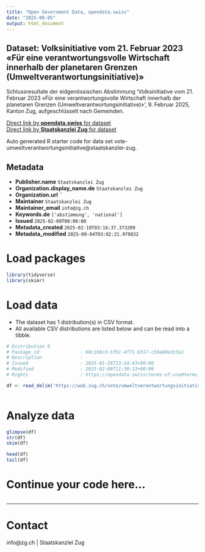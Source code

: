```yaml
---
title: "Open Government Data, opendata.swiss"
date: "2025-09-05"
output: html_document
---
```


## Dataset: Volksinitiative vom 21. Februar 2023 «Für eine verantwortungsvolle Wirtschaft innerhalb der planetaren Grenzen (Umweltverantwortungsinitiative)»

Schlussresultate der eidgenössischen Abstimmung 'Volksinitiative vom 21. Februar 2023 «Für eine verantwortungsvolle Wirtschaft innerhalb der planetaren Grenzen (Umweltverantwortungsinitiative)»', 9. Februar 2025, Kanton Zug, aufgeschlüsselt nach Gemeinden.

[Direct link by **opendata.swiss** for dataset](https://opendata.swiss/de/dataset/volksinitiative-vom-21-februar-2023-fur-eine-verantwortungsvolle-wirtschaft-innerhalb-der-plane)<br>
[Direct link by **Staatskanzlei Zug** for dataset](https://wab.zug.ch/vote/umweltverantwortungsinitiative/data)

Auto generated R starter code for data set vote-umweltverantwortungsinitiative@staatskanzlei-zug.

## Metadata

- **Publisher.name** `Staatskanzlei Zug`
- **Organization.display_name.de** `Staatskanzlei Zug`
- **Organization.url** ``
- **Maintainer** `Staatskanzlei Zug`
- **Maintainer_email** `info@zg.ch`
- **Keywords.de** `['abstimmung', 'national']`
- **Issued** `2025-02-09T00:00:00`
- **Metadata_created** `2025-02-10T03:16:37.373209`
- **Metadata_modified** `2025-09-04T03:02:21.979832`


# Load packages

```r

library(tidyverse)
library(skimr)

```

# Load data

-   The dataset has 1 distribution(s) in CSV format.
-   All available CSV distributions are listed below and can be read into a tibble.

```r

# Distribution 0
# Package_id               : 60c1b6cd-5fb1-4f71-b317-c50ab0edc5e1
# Description              : 
# Issued                   : 2025-01-28T13:24:43+00:00
# Modified                 : 2025-02-09T11:30:13+00:00
# Rights                   : https://opendata.swiss/terms-of-use#terms_by

df <- read_delim('https://wab.zug.ch/vote/umweltverantwortungsinitiative/data-csv')



```

# Analyze data

```r

glimpse(df)
str(df)
skim(df)

head(df)
tail(df)

```

# Continue your code here...

```r

```

------------------------------------------------------------------------

# Contact

info@zg.ch | Staatskanzlei Zug
